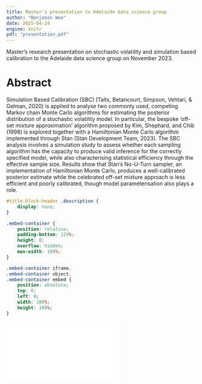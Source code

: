 ```yaml
---
title: Master's presentation to Adelaide data science group
author: "Benjamin Wee"
date: 2025-04-24
engine: knitr
pdf: "presentation.pdf"
---
```


Master's research presentation on stochastic volatility and simulation based calibration to the Adelaide data science group on November 2023.

# Abstract

Simulation Based Calibration (SBC) (Talts, Betancourt, Simpson, Vehtari, & Gelman, 2020) is applied to analyse two commonly used, competing Markov chain Monte Carlo algorithms for estimating the posterior distribution of a stochastic volatility model. In particular, the bespoke ‘off-set mixture approximation’ algorithm proposed by Kim, Shephard, and Chib (1998) is explored together with a Hamiltonian Monte Carlo algorithm implemented through Stan (Stan Development Team, 2023). The SBC analysis involves a simulation study to assess whether each sampling algorithm has the capacity to produce valid inference for the correctly specified model, while also characterising statistical efficiency through the effective sample size. Results show that Stan’s No-U-Turn sampler, an implementation of Hamiltonian Monte Carlo, produces a well-calibrated posterior estimate while the celebrated off-set mixture approach is less efficient and poorly calibrated, though model parameterisation also plays a role.

```css
#title-block-header .description {
    display: none;
}
```

```css
.embed-container {
    position: relative;
    padding-bottom: 129%;
    height: 0;
    overflow: hidden;
    max-width: 100%;
}

.embed-container iframe,
.embed-container object,
.embed-container embed {
    position: absolute;
    top: 0;
    left: 0;
    width: 100%;
    height: 100%;
}
```

```{=html}
<div class="embed-container">
  <iframe src="`r rmarkdown::metadata$pdf`" style="border: 0.5px"></iframe>
</div>
```